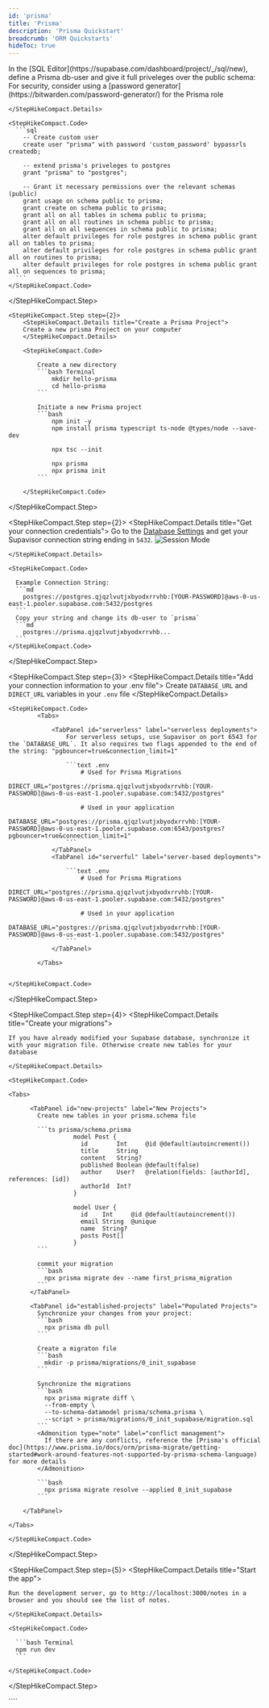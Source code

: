 ```yaml
---
id: 'prisma'
title: 'Prisma'
description: 'Prisma Quickstart'
breadcrumb: 'ORM Quickstarts'
hideToc: true
---
```


<StepHikeCompact>
  <StepHikeCompact.Step step={1}>
    <StepHikeCompact.Details title="Create a custom user for Prisma">
      In the [SQL Editor](https://supabase.com/dashboard/project/_/sql/new), define a Prisma db-user and give it full priveleges over the public schema:
      <Admonition type="note" label="password manager">
        For security, consider using a [password generator](https://bitwarden.com/password-generator/) for the Prisma role
      </Admonition>

    </StepHikeCompact.Details>

    <StepHikeCompact.Code>
      ```sql
        -- Create custom user
        create user "prisma" with password 'custom_password' bypassrls createdb;

        -- extend prisma's priveleges to postgres
        grant "prisma" to "postgres";

        -- Grant it necessary permissions over the relevant schemas (public)
        grant usage on schema public to prisma;
        grant create on schema public to prisma;
        grant all on all tables in schema public to prisma;
        grant all on all routines in schema public to prisma;
        grant all on all sequences in schema public to prisma;
        alter default privileges for role postgres in schema public grant all on tables to prisma;
        alter default privileges for role postgres in schema public grant all on routines to prisma;
        alter default privileges for role postgres in schema public grant all on sequences to prisma;
      ```
    </StepHikeCompact.Code>

  </StepHikeCompact.Step>

    <StepHikeCompact.Step step={2}>
        <StepHikeCompact.Details title="Create a Prisma Project">
        Create a new prisma Project on your computer
        </StepHikeCompact.Details>

        <StepHikeCompact.Code>

            Create a new directory
            ```bash Terminal
                mkdir hello-prisma
                cd hello-prisma
            ```

            Initiate a new Prisma project
            ```bash
                npm init -y
                npm install prisma typescript ts-node @types/node --save-dev

                npx tsc --init

                npx prisma
                npx prisma init
            ```

        </StepHikeCompact.Code>

  </StepHikeCompact.Step>

  <StepHikeCompact.Step step={2}>
    <StepHikeCompact.Details title="Get your connection credentials">
    Go to the [Database Settings](https://supabase.com/dashboard/project/_/settings/database) and get your Supavisor connection string ending in `5432`.
    ![Session Mode](/docs/img/database/session_mode.png)

    </StepHikeCompact.Details>

    <StepHikeCompact.Code>

      Example Connection String:
      ```md
        postgres://postgres.qjqzlvutjxbyodxrrvhb:[YOUR-PASSWORD]@aws-0-us-east-1.pooler.supabase.com:5432/postgres
      ```
      Copy your string and change its db-user to `prisma`
      ```md
        postgres://prisma.qjqzlvutjxbyodxrrvhb...
      ```
    </StepHikeCompact.Code>

  </StepHikeCompact.Step>

  <StepHikeCompact.Step step={3}>
    <StepHikeCompact.Details title="Add your connection information to your .env file">
      Create `DATABASE_URL` and `DIRECT_URL` variables in your `.env` file
    </StepHikeCompact.Details>

    <StepHikeCompact.Code>
            <Tabs>

                <TabPanel id="serverless" label="serverless deployments">
                    For serverless setups, use Supavisor on port 6543 for the `DATABASE_URL`. It also requires two flags appended to the end of the string: "pgbouncer=true&connection_limit=1"

                    ```text .env
                        # Used for Prisma Migrations
                        DIRECT_URL="postgres://prisma.qjqzlvutjxbyodxrrvhb:[YOUR-PASSWORD]@aws-0-us-east-1.pooler.supabase.com:5432/postgres"

                        # Used in your application
                        DATABASE_URL="postgres://prisma.qjqzlvutjxbyodxrrvhb:[YOUR-PASSWORD]@aws-0-us-east-1.pooler.supabase.com:6543/postgres?pgbouncer=true&connection_limit=1"
                    ```
                </TabPanel>
                <TabPanel id="serverful" label="server-based deployments">

                    ```text .env
                        # Used for Prisma Migrations
                        DIRECT_URL="postgres://prisma.qjqzlvutjxbyodxrrvhb:[YOUR-PASSWORD]@aws-0-us-east-1.pooler.supabase.com:5432/postgres"

                        # Used in your application
                        DATABASE_URL="postgres://prisma.qjqzlvutjxbyodxrrvhb:[YOUR-PASSWORD]@aws-0-us-east-1.pooler.supabase.com:5432/postgres"
                    ```
                </TabPanel>

            </Tabs>


    </StepHikeCompact.Code>

  </StepHikeCompact.Step>

  <StepHikeCompact.Step step={4}>
    <StepHikeCompact.Details title="Create your migrations">

    If you have already modified your Supabase database, synchronize it with your migration file. Otherwise create new tables for your database

    </StepHikeCompact.Details>

    <StepHikeCompact.Code>

    <Tabs>

          <TabPanel id="new-projects" label="New Projects">
            Create new tables in your prisma.schema file

            ```ts prisma/schema.prisma
                      model Post {
                        id        Int     @id @default(autoincrement())
                        title     String
                        content   String?
                        published Boolean @default(false)
                        author    User?   @relation(fields: [authorId], references: [id])
                        authorId  Int?
                      }

                      model User {
                        id    Int     @id @default(autoincrement())
                        email String  @unique
                        name  String?
                        posts Post[]
                      }
            ```

            commit your migration
            ```bash
              npx prisma migrate dev --name first_prisma_migration
            ```
          </TabPanel>

          <TabPanel id="established-projects" label="Populated Projects">
            Synchronize your changes from your project:
            ```bash
              npx prisma db pull
            ```

            Create a migraton file
            ```bash
              mkdir -p prisma/migrations/0_init_supabase
            ```

            Synchronize the migrations
            ```bash
              npx prisma migrate diff \
              --from-empty \
              --to-schema-datamodel prisma/schema.prisma \
              --script > prisma/migrations/0_init_supabase/migration.sql
            ```
            <Admonition type="note" label="conflict management">
              If there are any conflicts, reference the [Prisma's official doc](https://www.prisma.io/docs/orm/prisma-migrate/getting-started#work-around-features-not-supported-by-prisma-schema-language) for more details
            </Admonition>

            ```bash
              npx prisma migrate resolve --applied 0_init_supabase
            ```

        </TabPanel>

    </Tabs>

    </StepHikeCompact.Code>

  </StepHikeCompact.Step>

  <StepHikeCompact.Step step={5}>
    <StepHikeCompact.Details title="Start the app">

    Run the development server, go to http://localhost:3000/notes in a browser and you should see the list of notes.

    </StepHikeCompact.Details>

    <StepHikeCompact.Code>

      ```bash Terminal
      npm run dev
      ```

    </StepHikeCompact.Code>

  </StepHikeCompact.Step>

</StepHikeCompact>
````

